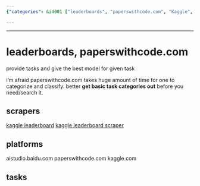 ```yaml
---
{"categories": &id001 ["leaderboards", "paperswithcode.com", "Kaggle", "task categorization", "scrapers", "aistudio.baidu.com", "time-saving"], "category": "Machine Learning", "date": "2023-12-22 23:52:59", "description": "Leaderboards on platforms like paperswithcode.com, Kaggle, and aistudio.baidu.com offer various tasks with best models for each task, but basic task categorization can take time. These platforms provide helpful categories before searching or needing them.", "tags": *id001, "title": "leaderboards, paperswithcode.com"}

---
```


------

# leaderboards, paperswithcode.com

provide tasks and give the best model for given task

i'm afraid paperswithcode.com takes huge amount of time for one to categorize and classify. better **get basic task categories out** before you need/search it.

## scrapers

[kaggle leaderboard](https://github.com/smbdsbrain/kaggle-leaderboard)
[kaggle leaderboard scraper](https://github.com/cyansoul/kaggle-leaderboard-scraper)

## platforms

aistudio.baidu.com
paperswithcode.com
kaggle.com

## tasks


